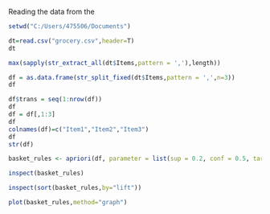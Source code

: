 
Reading the data from the 

```{r}
setwd("C:/Users/475506/Documents")

dt=read.csv("grocery.csv",header=T)
dt
```

```{r}
max(sapply(str_extract_all(dt$Items,pattern = ','),length))
```

```{r}
df = as.data.frame(str_split_fixed(dt$Items,pattern = ',',n=3))
df
```

```{r}
df$trans = seq(1:nrow(df))
df
df = df[,1:3]
df
colnames(df)=c("Item1","Item2","Item3")
df
str(df)
```

```{r}
basket_rules <- apriori(df, parameter = list(sup = 0.2, conf = 0.5, target="rules"), appearance = list(rhs=c("Item1=bread","Item2=bread"), lhs="Item3=butter"))
```


```{r}
inspect(basket_rules)
```

```{r}
inspect(sort(basket_rules,by="lift"))
```

```{r}
plot(basket_rules,method="graph")
```

